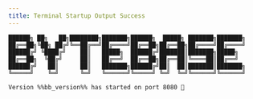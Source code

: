 ```yaml
---
title: Terminal Startup Output Success
---
```


```text
██████╗ ██╗   ██╗████████╗███████╗██████╗  █████╗ ███████╗███████╗
██╔══██╗╚██╗ ██╔╝╚══██╔══╝██╔════╝██╔══██╗██╔══██╗██╔════╝██╔════╝
██████╔╝ ╚████╔╝    ██║   █████╗  ██████╔╝███████║███████╗█████╗
██╔══██╗  ╚██╔╝     ██║   ██╔══╝  ██╔══██╗██╔══██║╚════██║██╔══╝
██████╔╝   ██║      ██║   ███████╗██████╔╝██║  ██║███████║███████╗
╚═════╝    ╚═╝      ╚═╝   ╚══════╝╚═════╝ ╚═╝  ╚═╝╚══════╝╚══════╝

Version %%bb_version%% has started on port 8080 🚀

```
